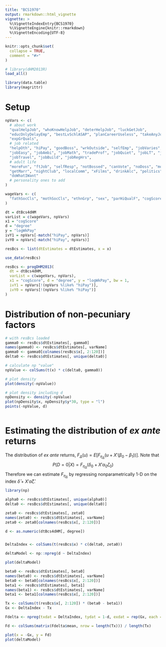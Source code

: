 ```yaml
---
title: "BCS1970"
output: rmarkdown::html_vignette
vignette: >
  %\VignetteIndexEntry{BCS1970}
  %\VignetteEngine{knitr::rmarkdown}
  %\VignetteEncoding{UTF-8}
---
```


```r
knitr::opts_chunk$set(
  collapse = TRUE,
  comment = "#>"
)
```

```r
# library(dHM2013R)
load_all()

library(data.table)
library(magrittr)
```

# Setup

```r

npVars <- c(
  # about work
  "qualHelpJob", "whoKnowHelpJob", "deterHelpJob", "luckGetJob",
  "educOnlyDelayEmp", "bestLvSchlASAP", "planCareerUseless", "takeAnyJob",
  "expGrQuals",
  # job related
  "helpOth", "hiPay", "goodBoss", "wrkOutside", "selfEmp", "jobVaries",
  "jobEasy", "jobAmbi", "jobMath", "tradeProf", "jobQuiet", "jobLT", "jobChall",
  "jobTravel", "jobBuild", "jobRegHrs",
  # adult life
  "moreFun", "ftJob", "selfResp", "notBossed", "canVote", "noDoss", "moveOut",
  "getMarr", "nightClub", "localComm", "xFilms", "drinkAlc", "politics", "kids",
  "doWhatIWant"
  # personality ones to add
)

wageVars <- c(
  "fathSocCls", "mothSocCls", "ethnGrp", "sex", "parHiQualF", "cogScore", "parInc"
)

```

```r
dt = dtBcs4dHM
varList = c(wageVars, npVars)
x1 = "cogScore"
d = "degree"
y = "logWkPay"
ivY1 = npVars[-match("hiPay", npVars)]
ivY0 = npVars[-match("hiPay", npVars)]

resBcs <- list(dtEstimates = dtEstimates, x = x)

use_data(resBcs)
```


```r

resBcs <- progDHM2013(
  dt = dtBcs4dHM,
  varList = c(wageVars, npVars),
  x1 = "cogScore", d = "degree", y = "logWkPay", bw = 1,
  ivY1 = npVars[!(npVars %like% "hiPay")], 
  ivY0 = npVars[!(npVars %like% "hiPay")]
)

```


# Distribution of non-pecuniary factors

```r

# with resBcs loaded
gamma0 <- resBcs$dtEstimates[, gamma0]
names(gamma0) <- resBcs$dtEstimates[, varName]
gamma0 <- gamma0[colnames(resBcs$x[, 2:120])]
delta0 <- resBcs$dtEstimates[, unique(delta0)]

# calculate np "value"
npValue <- colSums(t(x) * c(delta0, gamma0))

# plot density
plot(density(-npValue))

# plot density including d
npDensity <- density(-npValue)
plot(npDensity$x, npDensity$y*30, type = "l")
points(-npValue, d)



```

# Estimating the distribution of *ex ante* returns 

The distribution of *ex ante* returns, $F_{\Delta}(u) = E[F_{\eta_{\Delta}}(u + X'(\beta_0 - \beta_1))]$. Note that 
$$
P(D = 0|X) = F_{\eta_{\Delta}}(\delta_0 + X'\alpha_0 \zeta_0)
$$
Therefore we can estimate $F_{\eta_{\Delta}}$ by regressing nonparametrically 1-D on the index $\hat{\delta} + X'\hat{\alpha}\hat{\zeta}$.

```r

library(np)

alpha0 <- resBcs$dtEstimates[, unique(alpha0)]
delta0 <- resBcs$dtEstimates[, unique(delta0)]

zeta0 <- resBcs$dtEstimates[, zeta0]
names(zeta0) <- resBcs$dtEstimates[, varName]
zeta0 <- zeta0[colnames(resBcs$x[, 2:120])]

d <- as.numeric(dtBcs4dHM[, degree])


DeltaIndex <- colSums(t(resBcs$x) * c(delta0, zeta0))

deltaModel <- np::npreg(d ~ DeltaIndex)

plot(deltaModel)

beta0 <- resBcs$dtEstimates[, beta0]
names(beta0) <- resBcs$dtEstimates[, varName]
beta0 <- beta0[colnames(resBcs$x[, 2:120])]
beta1 <- resBcs$dtEstimates[, beta1]
names(beta1) <- resBcs$dtEstimates[, varName]
beta1 <- beta1[colnames(resBcs$x[, 2:120])]

Tx <- colSums(t(resBcs$x[, 2:120]) * (beta0 - beta1))
Gx <- DeltaIndex - Tx

Fdelta <- npreg(txdat = DeltaIndex, tydat = 1-d, exdat = rep(Gx, each = length(Tx))+Tx)

Fd <- colSums(matrix(Fdelta$mean, nrow = length(Tx))) / length(Tx)

plot(x = -Gx, y = Fd)
plot(deltaModel)
```

